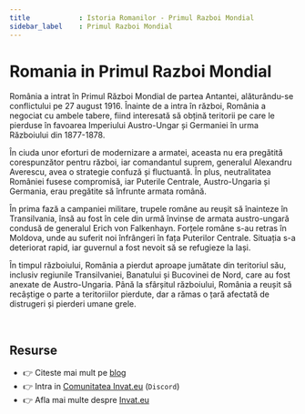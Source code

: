 ```yaml
---
title            : Istoria Romanilor - Primul Razboi Mondial
sidebar_label    : Primul Razboi Mondial
---
```


# Romania in Primul Razboi Mondial

România a intrat în Primul Război Mondial de partea Antantei, alăturându-se conflictului pe 27 august 1916. 
Înainte de a intra în război, România a negociat cu ambele tabere, fiind interesată să obțină teritorii pe care le pierduse în favoarea Imperiului Austro-Ungar și Germaniei în urma Războiului din 1877-1878.

În ciuda unor eforturi de modernizare a armatei, aceasta nu era pregătită corespunzător pentru război, iar comandantul suprem, generalul Alexandru Averescu, avea o strategie confuză și fluctuantă. 
În plus, neutralitatea României fusese compromisă, iar Puterile Centrale, Austro-Ungaria și Germania, erau pregătite să înfrunte armata română.

În prima fază a campaniei militare, trupele române au reușit să înainteze în Transilvania, însă au fost în cele din urmă învinse de armata austro-ungară condusă de generalul Erich von Falkenhayn. 
Forțele române s-au retras în Moldova, unde au suferit noi înfrângeri în fața Puterilor Centrale. Situația s-a deteriorat rapid, iar guvernul a fost nevoit să se refugieze la Iași.

În timpul războiului, România a pierdut aproape jumătate din teritoriul său, inclusiv regiunile Transilvaniei, Banatului și Bucovinei de Nord, care au fost anexate de Austro-Ungaria. 
Până la sfârșitul războiului, România a reușit să recâștige o parte a teritoriilor pierdute, dar a rămas o țară afectată de distrugeri și pierderi umane grele.

<br />

## Resurse

- 👉 Citeste mai mult pe [blog](https://www.blog.invat.eu/)
- 👉 Intra in [Comunitatea Invat.eu](https://discord.gg/gQEtVe2k) (`Discord`)  
- 👉 Afla mai multe despre [Invat.eu](/intro) 


